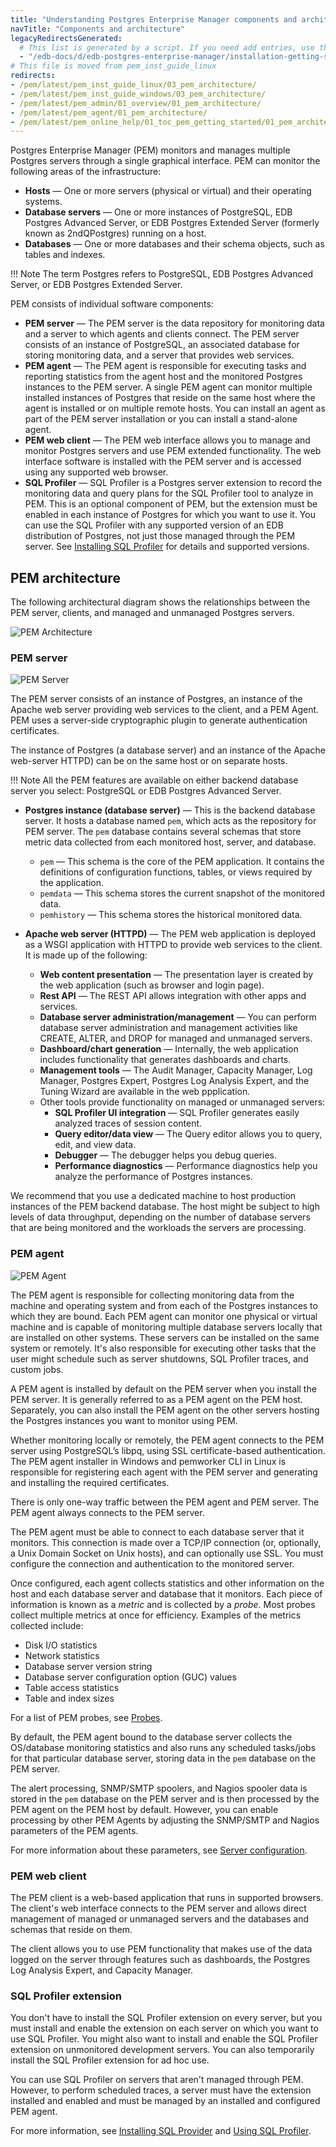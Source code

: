 ```yaml
---
title: "Understanding Postgres Enterprise Manager components and architecture"
navTitle: "Components and architecture"
legacyRedirectsGenerated:
  # This list is generated by a script. If you need add entries, use the `legacyRedirects` key.
  - "/edb-docs/d/edb-postgres-enterprise-manager/installation-getting-started/linux-installation-guide/8.0/pem_architecture.html"
# This file is moved from pem_inst_guide_linux
redirects:
- /pem/latest/pem_inst_guide_linux/03_pem_architecture/
- /pem/latest/pem_inst_guide_windows/03_pem_architecture/
- /pem/latest/pem_admin/01_overview/01_pem_architecture/
- /pem/latest/pem_agent/01_pem_architecture/
- /pem/latest/pem_online_help/01_toc_pem_getting_started/01_pem_architecture/
---
```


Postgres Enterprise Manager (PEM) monitors and manages multiple Postgres servers through a single graphical interface. PEM can monitor the following areas of the infrastructure:

-   **Hosts** &mdash; One or more servers (physical or virtual) and their operating systems.
-   **Database servers** &mdash; One or more instances of PostgreSQL, EDB Postgres Advanced Server, or EDB Postgres Extended Server (formerly known as 2ndQPostgres) running on a host.
-   **Databases** &mdash; One or more databases and their schema objects, such as tables and indexes.

!!! Note
    The term Postgres refers to PostgreSQL, EDB Postgres Advanced Server, or EDB Postgres Extended Server.

PEM consists of individual software components:

-   **PEM server** &mdash; The PEM server is the data repository for monitoring data and a server to which agents and clients connect. The PEM server consists of an instance of PostgreSQL, an associated database for storing monitoring data, and a server that provides web services.
-   **PEM agent** &mdash; The PEM agent is responsible for executing tasks and reporting statistics from the agent host and the monitored Postgres instances to the PEM server. A single PEM agent can monitor multiple installed instances of Postgres that reside on the same host where the agent is installed or on multiple remote hosts. You can install an agent as part of the PEM server installation or you can install a stand-alone agent.
-   **PEM web client** &mdash; The PEM web interface allows you to manage and monitor Postgres servers and use PEM extended functionality. The web interface software is installed with the PEM server and is accessed using any supported web browser.
-   **SQL Profiler** &mdash; SQL Profiler is a Postgres server extension to record the monitoring data and query plans for the SQL Profiler tool to analyze in PEM. This is an optional component of PEM, but the extension must be enabled in each instance of Postgres for which you want to use it. You can use the SQL Profiler with any supported version of an EDB distribution of Postgres, not just those managed through the PEM server. See [Installing SQL Profiler](profiling_workloads/installing_sql_profiler/) for details and supported versions.

## PEM architecture

The following architectural diagram shows the relationships between the PEM server, clients, and managed and unmanaged Postgres servers.

![PEM Architecture](images/pem_architecture.png)

### PEM server

![PEM Server](images/pem_server.png)

The PEM server consists of an instance of Postgres, an instance of the Apache web server providing web services to the client, and a PEM Agent. PEM uses a server-side cryptographic plugin to generate authentication certificates.

The instance of Postgres (a database server) and an instance of the Apache web-server  HTTPD) can be on the same host or on separate hosts.

!!! Note
    All the PEM features are available on either backend database server you select: PostgreSQL or EDB Postgres Advanced Server.

-   **Postgres instance (database server)** &mdash; This is the backend database server. It hosts a database named `pem`, which acts as the repository for PEM server. The `pem` database contains several schemas that store metric data collected from each monitored host, server, and database.

    -   `pem` &mdash; This schema is the core of the PEM application. It contains the definitions of configuration functions, tables, or views required by the application.
    -   `pemdata` &mdash; This schema stores the current snapshot of the monitored data.
    -   `pemhistory` &mdash; This schema stores the historical monitored data.
-   **Apache web server (HTTPD)** &mdash; The PEM web application is deployed as a WSGI application with HTTPD to provide web services to the client. It is made up of the following:
    -   **Web content presentation** &mdash; The presentation layer is created by the web application (such as browser and login page).
    -   **Rest API** &mdash; The REST API allows integration with other apps and services.
    -   **Database server administration/management** &mdash; You can perform database server administration and management activities like CREATE, ALTER, and DROP for managed and unmanaged servers.
    -   **Dashboard/chart generation** &mdash; Internally, the web application includes functionality that generates dashboards and charts.
    -   **Management tools** &mdash; The Audit Manager, Capacity Manager, Log Manager, Postgres Expert, Postgres Log Analysis Expert, and the Tuning Wizard are available in the web ppplication.
    -   Other tools provide functionality on managed or unmanaged servers:
        -   **SQL Profiler UI integration** &mdash; SQL Profiler generates easily analyzed traces of session content.
        -   **Query editor/data view** &mdash; The Query editor allows you to query, edit, and view data.
        -   **Debugger** &mdash; The debugger helps you debug queries.
        -   **Performance diagnostics** &mdash; Performance diagnostics help you analyze the performance of Postgres instances.

We recommend that you use a dedicated machine to host production instances of the PEM backend database. The host might be subject to high levels of data throughput, depending on the number of database servers that are being monitored and the workloads the servers are processing.

### PEM agent

![PEM Agent](images/pem_agent.png)

The PEM agent is responsible for collecting monitoring data from the machine and operating system and from each of the Postgres instances to which they are bound. Each PEM agent can monitor one physical or virtual machine and is capable of monitoring multiple database servers locally that are installed on other systems. These servers can be installed on the same system or remotely. It's also responsible for executing other tasks that the user might schedule such as server shutdowns, SQL Profiler traces, and custom jobs.

A PEM agent is installed by default on the PEM server when you install the PEM server. It is generally referred to as a PEM agent on the PEM host. Separately, you can also install the PEM agent on the other servers hosting the Postgres instances you want to monitor using PEM.

Whether monitoring locally or remotely, the PEM agent connects to the PEM server using PostgreSQL’s libpq, using SSL certificate-based authentication. The PEM agent installer in Windows and pemworker CLI in Linux is responsible for registering each agent with the PEM server and generating and installing the required certificates.

There is only one-way traffic between the PEM agent and PEM server. The PEM agent always connects to the PEM server.

The PEM agent must be able to connect to each database server that it monitors. This connection is made over a TCP/IP connection (or, optionally, a Unix Domain Socket on Unix hosts), and can optionally use SSL. You must configure the connection and authentication to the monitored server.

Once configured, each agent collects statistics and other information on the host and each database server and database that it monitors. Each piece of information is known as a *metric* and is collected by a *probe*. Most probes collect multiple metrics at once for efficiency. Examples of the metrics collected include:

-   Disk I/O statistics
-   Network statistics
-   Database server version string
-   Database server configuration option (GUC) values
-   Table access statistics
-   Table and index sizes

For a list of PEM probes, see [Probes](/pem/latest/pem_online_help/04_toc_pem_features/12_pem_manage_probes/03_pem_probe_config/01_pem_probes/).

By default, the PEM agent bound to the database server collects the OS/database monitoring statistics and also runs any scheduled tasks/jobs for that particular database server, storing data in the `pem` database on the PEM server.

The alert processing, SNMP/SMTP spoolers, and Nagios spooler data is stored in the `pem` database on the PEM server and is then processed by the PEM agent on the PEM host by default. However, you can enable processing by other PEM Agents by adjusting the SNMP/SMTP and Nagios parameters of the PEM agents.

For more information about these parameters, see [Server configuration](/pem/latest/pem_online_help/04_toc_pem_features/02_pem_server_config/01_pem_config_options/).

### PEM web client

The PEM client is a web-based application that runs in supported browsers. The client's web interface connects to the PEM server and allows direct management of managed or unmanaged servers and the databases and schemas that reside on them.

The client allows you to use PEM functionality that makes use of the data logged on the server through features such as dashboards, the Postgres Log Analysis Expert, and Capacity Manager.

### SQL Profiler extension

You don't have to install the SQL Profiler extension on every server, but you must install and enable the extension on each server on which you want to use SQL Profiler. You might also want to install and enable the SQL Profiler extension on unmonitored development servers. You can also temporarily install the SQL Profiler extension for ad hoc use.

You can use SQL Profiler on servers that aren't managed through PEM. However, to perform scheduled traces, a server must have the extension installed and enabled and must be managed by an installed and configured PEM agent.

For more information, see [Installing SQL Provider](profiling_workloads/installing_sql_profiler/) and [Using SQL Profiler](profiling_workloads/using_sql_profiler/).
